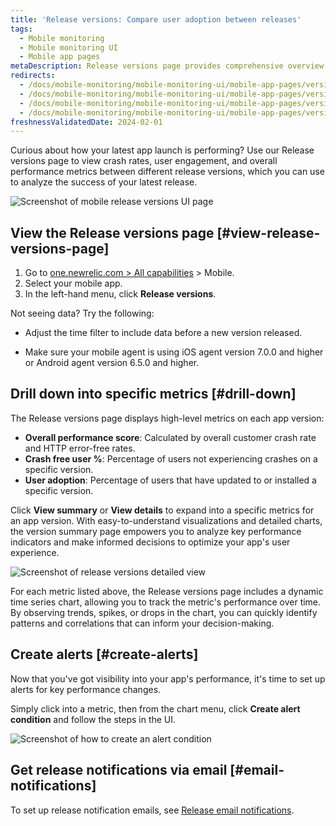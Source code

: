 ```yaml
---
title: 'Release versions: Compare user adoption between releases'
tags:
  - Mobile monitoring
  - Mobile monitoring UI
  - Mobile app pages
metaDescription: Release versions page provides comprehensive overview of their mobile application's performance across different versions.
redirects:
  - /docs/mobile-monitoring/mobile-monitoring-ui/mobile-app-pages/version-trends-report-page
  - /docs/mobile-monitoring/mobile-monitoring-ui/mobile-app-pages/version-trends-compare-performance-crash-metrics
  - /docs/mobile-monitoring/mobile-monitoring-ui/mobile-app-pages/version-trends-compare-usage-metrics-performance
  - /docs/mobile-monitoring/mobile-monitoring-ui/mobile-app-pages/version-trends-compare-user-adoption-metrics-performance
freshnessValidatedDate: 2024-02-01
---
```





Curious about how your latest app launch is performing? Use our Release versions page to view crash rates, user engagement, and overall performance metrics between different release versions, which you can use to analyze the success of your latest release. 

<img
    title="Mobile release versions page"
    alt="Screenshot of mobile release versions UI page"
    src={mobileReleaseVersions}
/>


## View the Release versions page [#view-release-versions-page]

1. Go to [one.newrelic.com > All capabilities](https://one.newrelic.com/all-capabilities) > Mobile.
2. Select your mobile app.
3. In the left-hand menu, click <DoNotTranslate>**Release versions**</DoNotTranslate>.

<Callout variant="tip">
  Not seeing data? Try the following:

  * Adjust the time filter to include data before a new version released.
  
  * Make sure your mobile agent is using iOS agent version 7.0.0 and higher or Android agent version 6.5.0 and higher.

  </Callout>


## Drill down into specific metrics [#drill-down]

The Release versions page displays high-level metrics on each app version:

* <DoNotTranslate>**Overall performance score**</DoNotTranslate>: Calculated by overall customer crash rate and HTTP error-free rates.
* <DoNotTranslate>**Crash free user %**</DoNotTranslate>: Percentage of users not experiencing crashes on a specific version.
* <DoNotTranslate>**User adoption**</DoNotTranslate>: Percentage of users that have updated to or installed a specific version.

Click <DoNotTranslate>**View summary**</DoNotTranslate> or <DoNotTranslate>**View details**</DoNotTranslate> to expand into a specific metrics for an app version. With easy-to-understand visualizations and detailed charts, the version summary page empowers you to analyze key performance indicators and make informed decisions to optimize your app's user experience.

<img
    title="Details of release versions"
    alt="Screenshot of release versions detailed view"
    src={mobileReleaseVersionsDetails}
/>

For each metric listed above, the Release versions page includes a dynamic time series chart, allowing you to track the metric's performance over time. By observing trends, spikes, or drops in the chart, you can quickly identify patterns and correlations that can inform your decision-making.


## Create alerts [#create-alerts]

Now that you've got visibility into your app's performance, it's time to set up alerts for key performance changes. 

Simply click into a metric, then from the chart menu, click <DoNotTranslate>**Create alert condition**</DoNotTranslate> and follow the steps in the UI.

<img
    title="Create an alert condition"
    alt="Screenshot of how to create an alert condition"
    src={mobileCreateAlertCondition}
/>

## Get release notifications via email [#email-notifications]

To set up release notification emails, see [Release email notifications](/docs/mobile-monitoring/mobile-monitoring-ui/mobile-app-pages/mobile-monitoring-email-notifications/#version-trends).
